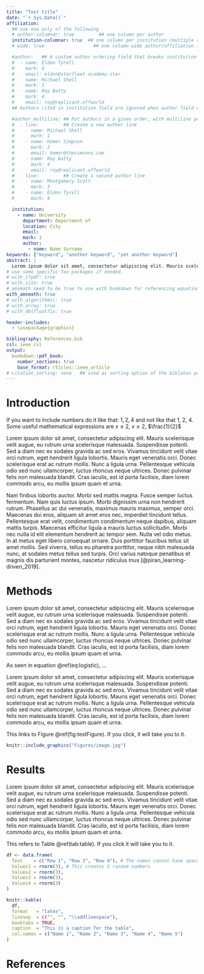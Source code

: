 ```yaml
---
title: "Test title"
date: "`r Sys.Date()`"
affiliation:
  ## use one only of the following
  # author-columnar: true         ## one column per author
  institution-columnar: true  ## one column per institution (multiple autors eventually)
  # wide: true                  ## one column wide author/affiliation fields

  #author:   ## A custom author ordering field that breaks institution grouping.
  #  - name: Eldon Tyrell
  #    mark: 4
  #    email: eldon@starfleet-academy.star
  #  - name: Michael Shell
  #    mark: 1
  #  - name: Roy Batty
  #    mark: 4
  #    email: roy@replicant.offworld
  ## Authors cited in institution field are ignored when author field exists

  #author_multiline: ## Put authors in a given order, with multiline possibility. Authors cited in institution are ignored if exists
  #  - line:         ## Create a new author line
  #    - name: Michael Shell
  #      mark: 1
  #    - name: Homer Simpson
  #      mark: 2
  #      email: homer@thesimsons.com
  #    - name: Roy Batty
  #      mark: 4
  #      email: roy@replicant.offworld
  #  - line:         ## Create a second author line
  #    - name: Montgomery Scott
  #      mark: 3
  #    - name: Eldon Tyrell
  #      mark: 4

  institution:
    - name: University
      department: Department of
      location: City
      email:
      mark: 1
      author:
        - name: Name Surname
keywords: ["keyword", "another keyword", "yet another keyword"]
abstract: |
  Lorem ipsum dolor sit amet, consectetur adipiscing elit. Mauris scelerisque velit augue, eu rutrum urna scelerisque malesuada. Suspendisse potenti. Sed a diam nec ex sodales gravida ac sed eros. Vivamus tincidunt velit vitae orci rutrum, eget hendrerit ligula lobortis. Mauris eget venenatis orci. Donec scelerisque erat ac rutrum mollis. Nunc a ligula urna. Pellentesque vehicula odio sed nunc ullamcorper, luctus rhoncus neque ultrices. Donec pulvinar felis non malesuada blandit. Cras iaculis, est id porta facilisis, diam lorem commodo arcu, eu mollis ipsum quam et urna.
# use some specific Tex packages if needed. 
# with_ifpdf: true
# with_cite: true
# amsmath need to be true to use with bookdown for referencing equations.
with_amsmath: true
# with_algorithmic: true
# with_array: true
# with_dblfloatfix: true

header-includes:
  - \usepackage{graphicx}

bibliography: References.bib
csl: ieee.csl
output:
  bookdown::pdf_book:
    number_sections: true
    base_format: rticles::ieee_article
# citation_sorting: none   ## used as sorting option of the biblatex package (if selected)
---
```


# Introduction
If you want to include numbers do it like that: $1, 2, 4$ and not like that 1, 2, 4. Some useful mathematical expressions are $x \leq 2$, $x \geq 2$, $\frac{1}{2}$

Lorem ipsum dolor sit amet, consectetur adipiscing elit. Mauris scelerisque velit augue, eu rutrum urna scelerisque malesuada. Suspendisse potenti. Sed a diam nec ex sodales gravida ac sed eros. Vivamus tincidunt velit vitae orci rutrum, eget hendrerit ligula lobortis. Mauris eget venenatis orci. Donec scelerisque erat ac rutrum mollis. Nunc a ligula urna. Pellentesque vehicula odio sed nunc ullamcorper, luctus rhoncus neque ultrices. Donec pulvinar felis non malesuada blandit. Cras iaculis, est id porta facilisis, diam lorem commodo arcu, eu mollis ipsum quam et urna.

Nam finibus lobortis auctor. Morbi sed mattis magna. Fusce semper luctus fermentum. Nam quis luctus ipsum. Morbi dignissim urna non hendrerit rutrum. Phasellus ac dui venenatis, maximus mauris maximus, semper orci. Maecenas dui eros, aliquam sit amet eros nec, imperdiet tincidunt tellus. Pellentesque erat velit, condimentum condimentum neque dapibus, aliquam mattis turpis. Maecenas efficitur ligula a mauris luctus sollicitudin. Morbi nec nulla id elit elementum hendrerit ac tempor sem. Nulla vel odio metus. In at metus eget libero consequat ornare. Duis porttitor faucibus tellus sit amet mollis. Sed viverra, tellus eu pharetra porttitor, neque nibh malesuada nunc, at sodales metus tellus sed turpis. Orci varius natoque penatibus et magnis dis parturient montes, nascetur ridiculus mus [@piran_learning-driven_2019].

# Methods
Lorem ipsum dolor sit amet, consectetur adipiscing elit. Mauris scelerisque velit augue, eu rutrum urna scelerisque malesuada. Suspendisse potenti. Sed a diam nec ex sodales gravida ac sed eros. Vivamus tincidunt velit vitae orci rutrum, eget hendrerit ligula lobortis. Mauris eget venenatis orci. Donec scelerisque erat ac rutrum mollis. Nunc a ligula urna. Pellentesque vehicula odio sed nunc ullamcorper, luctus rhoncus neque ultrices. Donec pulvinar felis non malesuada blandit. Cras iaculis, est id porta facilisis, diam lorem commodo arcu, eu mollis ipsum quam et urna.

\begin{equation}
\log(\frac{p}{1-p}) = \beta_0 + \beta_1 x_1 + \beta_2 x_2 (\#eq:logistic)
\end{equation}

As seen in equation \@ref(eq:logistic), ...

Lorem ipsum dolor sit amet, consectetur adipiscing elit. Mauris scelerisque velit augue, eu rutrum urna scelerisque malesuada. Suspendisse potenti. Sed a diam nec ex sodales gravida ac sed eros. Vivamus tincidunt velit vitae orci rutrum, eget hendrerit ligula lobortis. Mauris eget venenatis orci. Donec scelerisque erat ac rutrum mollis. Nunc a ligula urna. Pellentesque vehicula odio sed nunc ullamcorper, luctus rhoncus neque ultrices. Donec pulvinar felis non malesuada blandit. Cras iaculis, est id porta facilisis, diam lorem commodo arcu, eu mollis ipsum quam et urna. 

This links to Figure \@ref(fig:testFigure). If you click, it will take you to it.

```r
knitr::include_graphics("Figures/image.jpg")
```

# Results
Lorem ipsum dolor sit amet, consectetur adipiscing elit. Mauris scelerisque velit augue, eu rutrum urna scelerisque malesuada. Suspendisse potenti. Sed a diam nec ex sodales gravida ac sed eros. Vivamus tincidunt velit vitae orci rutrum, eget hendrerit ligula lobortis. Mauris eget venenatis orci. Donec scelerisque erat ac rutrum mollis. Nunc a ligula urna. Pellentesque vehicula odio sed nunc ullamcorper, luctus rhoncus neque ultrices. Donec pulvinar felis non malesuada blandit. Cras iaculis, est id porta facilisis, diam lorem commodo arcu, eu mollis ipsum quam et urna.

This refers to Table \@ref(tab:table). If you click it will take you to it.

```r

df <- data.frame(
  Text    = c("Row 1", "Row 2", "Row 4"), # The names cannot have spaces
  Values1 = rnorm(3), # This creates 3 random numbers
  Values2 = rnorm(3),
  Values3 = rnorm(3),
  Values4 = rnorm(3)
)

knitr::kable(
  df, 
  format   = "latex", 
  linesep  = c("", "", "\\addlinespace"), 
  booktabs = TRUE,
  caption  = "This is a caption for the table",
  col.names = c("Name 1", "Name 2", "Name 3", "Name 4", "Name 5")
)

```

\newpage
# References {#references .numbered}
